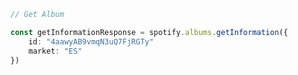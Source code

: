 ```typescript index.ts
// Get Album

const getInformationResponse = spotify.albums.getInformation({
    id: "4aawyAB9vmqN3uQ7FjRGTy"
    market: "ES"
})
```